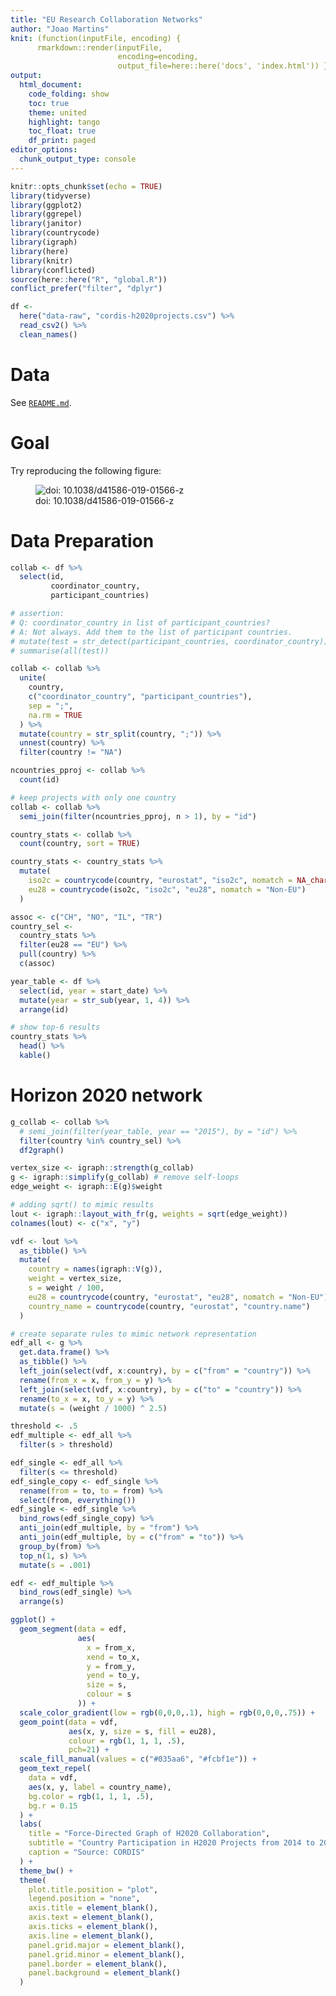 ```yaml
---
title: "EU Research Collaboration Networks"
author: "Joao Martins"
knit: (function(inputFile, encoding) { 
      rmarkdown::render(inputFile,
                        encoding=encoding, 
                        output_file=here::here('docs', 'index.html')) })
output:
  html_document:
    code_folding: show
    toc: true
    theme: united
    highlight: tango
    toc_float: true
    df_print: paged
editor_options: 
  chunk_output_type: console
---
```


```r
knitr::opts_chunk$set(echo = TRUE)
library(tidyverse)
library(ggplot2)
library(ggrepel)
library(janitor)
library(countrycode)
library(igraph)
library(here)
library(knitr)
library(conflicted)
source(here::here("R", "global.R"))
conflict_prefer("filter", "dplyr")

df <- 
  here("data-raw", "cordis-h2020projects.csv") %>%
  read_csv2() %>% 
  clean_names()
```

# Data

See [`README.md`](https://github.com/zambujo/editorials).

# Goal

Try reproducing the following figure:

![doi: 10.1038/d41586-019-01566-z](https://media.nature.com/lw800/magazine-assets/d41586-019-01566-z/d41586-019-01566-z_16737728.png)


# Data Preparation

```r

collab <- df %>%
  select(id,
         coordinator_country,
         participant_countries)

# assertion:
# Q: coordinator_country in list of participant_countries?
# A: Not always. Add them to the list of participant countries.
# mutate(test = str_detect(participant_countries, coordinator_country)) %>%
# summarise(all(test))

collab <- collab %>%
  unite(
    country,
    c("coordinator_country", "participant_countries"),
    sep = ";",
    na.rm = TRUE
  ) %>%
  mutate(country = str_split(country, ";")) %>%
  unnest(country) %>%
  filter(country != "NA")

ncountries_pproj <- collab %>%
  count(id)

# keep projects with only one country
collab <- collab %>%
  semi_join(filter(ncountries_pproj, n > 1), by = "id")

country_stats <- collab %>%
  count(country, sort = TRUE)

country_stats <- country_stats %>%
  mutate(
    iso2c = countrycode(country, "eurostat", "iso2c", nomatch = NA_character_),
    eu28 = countrycode(iso2c, "iso2c", "eu28", nomatch = "Non-EU")
  )

assoc <- c("CH", "NO", "IL", "TR")
country_sel <-
  country_stats %>%
  filter(eu28 == "EU") %>%
  pull(country) %>%
  c(assoc)

year_table <- df %>%
  select(id, year = start_date) %>%
  mutate(year = str_sub(year, 1, 4)) %>%
  arrange(id)

# show top-6 results
country_stats %>%
  head() %>%
  kable()
```

# Horizon 2020 network

```r

g_collab <- collab %>%
  # semi_join(filter(year_table, year == "2015"), by = "id") %>%
  filter(country %in% country_sel) %>%
  df2graph()

vertex_size <- igraph::strength(g_collab)
g <- igraph::simplify(g_collab) # remove self-loops
edge_weight <- igraph::E(g)$weight

# adding sqrt() to mimic results
lout <- igraph::layout_with_fr(g, weights = sqrt(edge_weight))
colnames(lout) <- c("x", "y")

vdf <- lout %>%
  as_tibble() %>%
  mutate(
    country = names(igraph::V(g)),
    weight = vertex_size,
    s = weight / 100,
    eu28 = countrycode(country, "eurostat", "eu28", nomatch = "Non-EU"),
    country_name = countrycode(country, "eurostat", "country.name")
  )

# create separate rules to mimic network representation
edf_all <- g %>%
  get.data.frame() %>%
  as_tibble() %>%
  left_join(select(vdf, x:country), by = c("from" = "country")) %>%
  rename(from_x = x, from_y = y) %>%
  left_join(select(vdf, x:country), by = c("to" = "country")) %>%
  rename(to_x = x, to_y = y) %>%
  mutate(s = (weight / 1000) ^ 2.5)

threshold <- .5
edf_multiple <- edf_all %>%
  filter(s > threshold)

edf_single <- edf_all %>%
  filter(s <= threshold)
edf_single_copy <- edf_single %>%
  rename(from = to, to = from) %>%
  select(from, everything())
edf_single <- edf_single %>%
  bind_rows(edf_single_copy) %>%
  anti_join(edf_multiple, by = "from") %>%
  anti_join(edf_multiple, by = c("from" = "to")) %>%
  group_by(from) %>%
  top_n(1, s) %>%
  mutate(s = .001)

edf <- edf_multiple %>%
  bind_rows(edf_single) %>%
  arrange(s)

ggplot() +
  geom_segment(data = edf,
               aes(
                 x = from_x,
                 xend = to_x,
                 y = from_y,
                 yend = to_y,
                 size = s,
                 colour = s
               )) +
  scale_color_gradient(low = rgb(0,0,0,.1), high = rgb(0,0,0,.75)) +
  geom_point(data = vdf,
             aes(x, y, size = s, fill = eu28),
             colour = rgb(1, 1, 1, .5),
             pch=21) +
  scale_fill_manual(values = c("#035aa6", "#fcbf1e")) +
  geom_text_repel(
    data = vdf,
    aes(x, y, label = country_name),
    bg.color = rgb(1, 1, 1, .5),
    bg.r = 0.15
  ) +
  labs(
    title = "Force-Directed Graph of H2020 Collaboration",
    subtitle = "Country Participation in H2020 Projects from 2014 to 2020",
    caption = "Source: CORDIS"
  ) +
  theme_bw() +
  theme(
    plot.title.position = "plot",
    legend.position = "none",
    axis.title = element_blank(),
    axis.text = element_blank(),
    axis.ticks = element_blank(),
    axis.line = element_blank(),
    panel.grid.major = element_blank(),
    panel.grid.minor = element_blank(),
    panel.border = element_blank(),
    panel.background = element_blank()
  )
```
